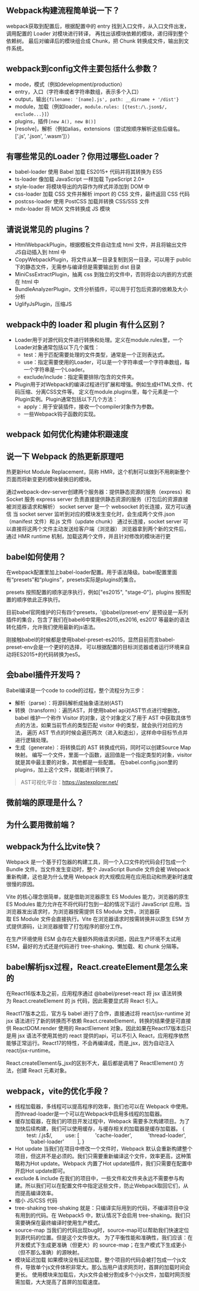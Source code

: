 ## Webpack构建流程简单说一下？
webpack获取到配置后，根据配置中的 entry 找到入口文件，从入口文件出发，调用配置的 Loader 对模块进行转译，
再找出该模块依赖的模块，递归得到整个依赖树。
最后对编译后的模块组合成 Chunk，把 Chunk 转换成文件，输出到文件系统。

## webpack到config文件主要包括什么参数？
* mode，模式（例如development/production）
* entry，入口（字符串或者字符串数组，表示多个入口）
* output，输出`{filename: '[name].js', path: __dirname + '/dist'}`
* module，加载（例如loader，`module.rules: [{test:/\.json$/, exclude...}]`）
* plugins，插件`[new A(), new B()]`
* [resolve]，解析（例如alias，extensions（尝试按顺序解析这些后缀名。['.js', '.json', '.wasm']））

## 有哪些常见的Loader？你用过哪些Loader？
* babel-loader 使用 Babel 加载 ES2015+ 代码并将其转换为 ES5
* ts-loader 像加载 JavaScript 一样加载 TypeScript 2.0+
* style-loader 将模块导出的内容作为样式并添加到 DOM 中
* css-loader 加载 CSS 文件并解析 import 的 CSS 文件，最终返回 CSS 代码
* postcss-loader 使用 PostCSS 加载并转换 CSS/SSS 文件
* mdx-loader 将 MDX 文件转换成 JS 模块

## 请说说常见的 plugins？
* HtmlWebpackPlugin，根据模板文件自动生成 html 文件，并且将输出文件JS自动插入到 html 中
* CopyWebpackPlugin，将文件从某一目录复制到另一目录，可以用于 public 下的静态文件，无需参与编译但是需要输出到 dist 目录
* MiniCssExtractPlugin，抽离 css 到独立的文件中，否则将会以内嵌的方式嵌在 html 中
* BundleAnalyzerPlugin，文件分析插件，可以用于打包后资源的依赖及大小分析
* UglifyJsPlugin，压缩JS

## webpack中的 loader 和 plugin 有什么区别？
* Loader用于对源代码文件进行转换和处理。定义在module.rules里，一个Loader对象通常包括以下几个属性：
    * test：用于匹配需要处理的文件类型，通常是一个正则表达式。
    * use：指定需要使用的Loader，可以是一个字符串或一个字符串数组，每一个字符串是一个Loader。
    * exclude/include：指定需要排除/包含的文件夹。
* Plugin用于对Webpack的编译过程进行扩展和增强。例如生成HTML文件、代码压缩、分离CSS文件等。
定义在module.plugins里，每个元素是一个Plugin实例。Plugin通常包括以下几个方法：
    * apply：用于安装插件，接收一个compiler对象作为参数。
    * 一些Webpack钩子函数的实现。

## webpack 如何优化构建体积跟速度
## 说一下 Webpack 的热更新原理吧
热更新Hot Module Replacement，简称 HMR，这个机制可以做到不用刷新整个页面而将新变更的模块替换旧的模块。

通过webpack-dev-server创建两个服务器：提供静态资源的服务（express）和 Socket 服务
express server 负责直接提供静态资源的服务（打包后的资源直接被浏览器请求和解析）
socket server 是一个 websocket 的长连接，双方可以通信
当 socket server 监听到对应的模块发生变化时，会生成两个文件.json（manifest 文件）和.js 文件（update chunk）
通过长连接，socket server 可以直接将这两个文件主动发送给客户端（浏览器）
浏览器拿到两个新的文件后，通过 HMR runtime 机制，加载这两个文件，并且针对修改的模块进行更

## babel如何使用？
在webpack配置里加上babel-loader配置。用于语法降级。babel配置里面有“presets”和“plugins”，presets实际是plugins的集合。

presets 按照配置的顺序逆序执行，例如["es2015", "stage-0"]，plugins 按照配置的顺序依此正序执行。

目前babel官网维护的只有四个presets，'@babel/preset-env' 是预设是一系列插件的集合，包含了我们在babel6中常用es2015,es2016, 
es2017 等最新的语法转化插件，允许我们使用最新的js语法。

刚接触babel的时候都是使用babel-preset-es2015，显然目前而言babel-preset-env会是一个更好的选择，
可以根据配置的目标浏览器或者运行环境来自动将ES2015+的代码转换为es5。

## 会babel插件开发吗？
Babel编译是一个code to code的过程，整个流程分为三步：
* 解析（parse）：将源码解析成抽象语法树(AST)
* 转换（transform）：遍历AST，并使用babel api对AST节点进行增删改，babel 维护一个称作 Visitor 的对象，这个对象定义了用于 AST 中获取具体节点的方法，如果当前节点的类型匹配 visitor 中的类型，就会执行对应的方法，
遍历 AST 节点的时候会遍历两次（进入和退出），这样命中目标节点并进行逻辑处理。
* 生成（generate）：将转换后的 AST 转换成代码，同时可以创建Source Map映射。
编写一个文件，里面一个函数，返回值是一个指定类型的对象，visitor就是其中最主要的对象，其他都是一些配置。
在babel.config.json里的plugins，加上这个文件，就能进行转换了。
> AST可视化平台：https://astexplorer.net/

## 微前端的原理是什么？

## 为什么要用微前端？

## webpack为什么比vite快？
Webpack 是一个基于打包器的构建工具，同一个入口文件的代码会打包成一个 Bundle 文件。当文件发生变动时，整个 JavaScript Bundle 文件会被 Webpack 重新构建，这也是为什么使用 Webpack 的大规模应用在应用启动和热更新时速度很慢的原因。

Vite 的核心理念很简单，就是借助浏览器原生 ES Modules 能力，浏览器的原生 ES Modules 能力允许在不将代码打包到一起的情况下运行 JavaScript 应用。当浏览器发出请求时，为浏览器按需提供 ES Module 文件，浏览器获取 ES Module 文件会直接执行。Vite 在浏览器请求时按需转换并以原生 ESM 方式提供源码，让浏览器接管了打包程序的部分工作。

在生产环境使用 ESM 会存在大量额外网络请求问题，因此生产环境不太试用 ESM，最好的方式还是代码进行 tree-shaking、懒加载、和 chunk 分隔等。

## babel解析jsx过程，React.createElement是怎么来的
在React16版本及之前，应用程序通过 @babel/preset-react 将 jsx 语法转换为 React.createElement 的 js 代码，因此需要显式将 React 引入。

React17版本之后，官方与 babel 进行了合作，直接通过将 react/jsx-runtime 对 jsx 语法进行了新的转换而不依赖 React.createElement，转换的结果便是可直接供 ReactDOM.render 使用的 ReactElement 对象。因此如果在React17版本后只是用 jsx 语法不使用其他的 react 提供的api，可以不引入 React，应用程序依然能够正常运行。React17的特性，不会再编译成，而是_jsx，因为自动注入react/jsx-runtime。

React.createElement与_jsx的区别不大，最后都是调用了 ReactElement() 方法，创建 React 元素对象。

## webpack，vite的优化手段？
* 线程加载器，多线程可以提高程序的效率，我们也可以在 Webpack 中使用。而thread-loader是一个可以在Webpack中启用多线程的加载器。
* 缓存加载器，在我们的项目开发过程中，Webpack 需要多次构建项目。为了加快后续构建，我们可以使用缓存，与缓存相关的加载器是缓存加载器。
{
        test: /\.js$/,
        use: [
          'cache-loader',
          'thread-loader',
          'babel-loader'
        ],
}
* Hot update 当我们在项目中修改一个文件时，Webpack 默认会重新构建整个项目，但这并不是必须的。我们只需要重新编译这个文件，效率更高，这种策略称为Hot update。Webpack 内置了Hot update插件，我们只需要在配置中开启Hot update即可。
* exclude & include 在我们的项目中，一些文件和文件夹永远不需要参与构建。所以我们可以在配置文件中指定这些文件，防止Webpack取回它们，从而提高编译效率。
* 缩小 JS/CSS 代码
* tree-shaking tree-shaking 就是：只编译实际用到的代码，不编译项目中没有用到的代码。在 Webpack5 中，默认情况下会启用 tree-shaking。我们只需要确保在最终编译时使用生产模式。
* source-map 当我们的代码出现bug时，source-map可以帮助我们快速定位到源代码的位置。但是这个文件很大。
为了平衡性能和准确性，我们应该：在开发模式下生成更准确（但更大）的 source-map；在生产模式下生成更小（但不那么准确）的源映射。
* 模块延迟加载 如果模块没有延迟加载，整个项目的代码会被打包成一个js文件，导致单个js文件体积非常大。那么当用户请求网页时，首屏的加载时间会更长。
使用模块来加载后，大js文件会被分割成多个小js文件，加载时网页按需加载，大大提高了首屏的加载速度。
